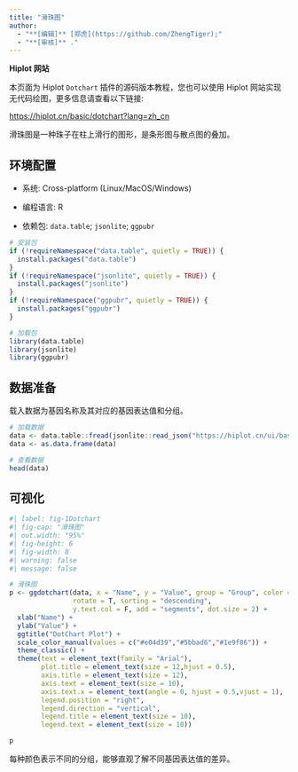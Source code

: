 ```yaml
---
title: "滑珠图"
author:
  - "**[编辑]** [郑虎](https://github.com/ZhengTiger);"
  - "**[审核]** ."
---
```


::: callout-note
**Hiplot 网站**

本页面为 Hiplot `Dotchart` 插件的源码版本教程，您也可以使用 Hiplot 网站实现无代码绘图，更多信息请查看以下链接:

<https://hiplot.cn/basic/dotchart?lang=zh_cn>
:::

滑珠图是一种珠子在柱上滑行的图形，是条形图与散点图的叠加。

## 环境配置

-   系统: Cross-platform (Linux/MacOS/Windows)

-   编程语言: R

-   依赖包: `data.table`; `jsonlite`; `ggpubr`

```r
# 安装包
if (!requireNamespace("data.table", quietly = TRUE)) {
  install.packages("data.table")
}
if (!requireNamespace("jsonlite", quietly = TRUE)) {
  install.packages("jsonlite")
}
if (!requireNamespace("ggpubr", quietly = TRUE)) {
  install.packages("ggpubr")
}

# 加载包
library(data.table)
library(jsonlite)
library(ggpubr)
```

## 数据准备

载入数据为基因名称及其对应的基因表达值和分组。

```r
# 加载数据
data <- data.table::fread(jsonlite::read_json("https://hiplot.cn/ui/basic/dotchart/data.json")$exampleData$textarea[[1]])
data <- as.data.frame(data)

# 查看数据
head(data)
```

## 可视化

```r
#| label: fig-1Dotchart
#| fig-cap: "滑珠图"
#| out.width: "95%"
#| fig-height: 6
#| fig-width: 8
#| warning: false
#| message: false

# 滑珠图
p <- ggdotchart(data, x = "Name", y = "Value", group = "Group", color = "Group",
                rotate = T, sorting = "descending",
                y.text.col = F, add = "segments", dot.size = 2) +
  xlab("Name") +
  ylab("Value") +
  ggtitle("DotChart Plot") +
  scale_color_manual(values = c("#e04d39","#5bbad6","#1e9f86")) +
  theme_classic() +
  theme(text = element_text(family = "Arial"),
        plot.title = element_text(size = 12,hjust = 0.5),
        axis.title = element_text(size = 12),
        axis.text = element_text(size = 10),
        axis.text.x = element_text(angle = 0, hjust = 0.5,vjust = 1),
        legend.position = "right",
        legend.direction = "vertical",
        legend.title = element_text(size = 10),
        legend.text = element_text(size = 10))

p
```

每种颜色表示不同的分组，能够直观了解不同基因表达值的差异。

